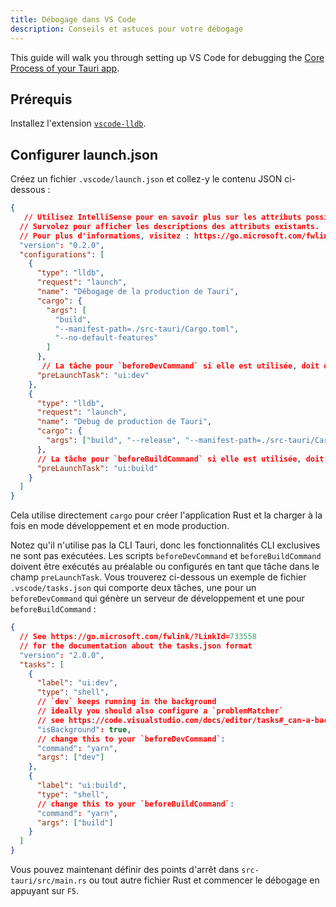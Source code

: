 ```yaml
---
title: Débogage dans VS Code
description: Conseils et astuces pour votre débogage
---
```


This guide will walk you through setting up VS Code for debugging the [Core Process of your Tauri app].

## Prérequis

Installez l'extension [`vscode-lldb`][].

## Configurer launch.json

Créez un fichier `.vscode/launch.json` et collez-y le contenu JSON ci-dessous :

```json title=".vscode/launch.json"
{
   // Utilisez IntelliSense pour en savoir plus sur les attributs possibles.
  // Survolez pour afficher les descriptions des attributs existants.
  // Pour plus d'informations, visitez : https://go.microsoft.com/fwlink/?linkid=830387
  "version": "0.2.0",
  "configurations": [
    {
      "type": "lldb",
      "request": "launch",
      "name": "Débogage de la production de Tauri",
      "cargo": {
        "args": [
          "build",
          "--manifest-path=./src-tauri/Cargo.toml",
          "--no-default-features"
        ]
      },
       // La tâche pour `beforeDevCommand` si elle est utilisée, doit être configurée dans `.vscode/tasks.json`
      "preLaunchTask": "ui:dev"
    },
    {
      "type": "lldb",
      "request": "launch",
      "name": "Debug de production de Tauri",
      "cargo": {
        "args": ["build", "--release", "--manifest-path=./src-tauri/Cargo.toml"]
      },
      // La tâche pour `beforeBuildCommand` si elle est utilisée, doit être configurée dans `.vscode/tasks.json`
      "preLaunchTask": "ui:build"
    }
  ]
}
```

Cela utilise directement `cargo` pour créer l'application Rust et la charger à la fois en mode développement et en mode production.

Notez qu'il n'utilise pas la CLI Tauri, donc les fonctionnalités CLI exclusives ne sont pas exécutées. Les scripts `beforeDevCommand` et `beforeBuildCommand` doivent être exécutés au préalable ou configurés en tant que tâche dans le champ `preLaunchTask`. Vous trouverez ci-dessous un exemple de fichier `.vscode/tasks.json` qui comporte deux tâches, une pour un `beforeDevCommand` qui génère un serveur de développement et une pour `beforeBuildCommand` :

```json title=".vscode/tasks.json"
{
  // See https://go.microsoft.com/fwlink/?LinkId=733558
  // for the documentation about the tasks.json format
  "version": "2.0.0",
  "tasks": [
    {
      "label": "ui:dev",
      "type": "shell",
      // `dev` keeps running in the background
      // ideally you should also configure a `problemMatcher`
      // see https://code.visualstudio.com/docs/editor/tasks#_can-a-background-task-be-used-as-a-prelaunchtask-in-launchjson
      "isBackground": true,
      // change this to your `beforeDevCommand`:
      "command": "yarn",
      "args": ["dev"]
    },
    {
      "label": "ui:build",
      "type": "shell",
      // change this to your `beforeBuildCommand`:
      "command": "yarn",
      "args": ["build"]
    }
  ]
}
```

Vous pouvez maintenant définir des points d'arrêt dans `src-tauri/src/main.rs` ou tout autre fichier Rust et commencer le débogage en appuyant sur `F5`.

[`vscode-lldb`]: https://marketplace.visualstudio.com/items?itemName=vadimcn.vscode-lldb

[Core Process of your Tauri app]: ../../references/architecture/process-model.md#the-core-process
